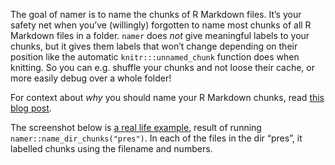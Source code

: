 The goal of namer is to name the chunks of R Markdown files. It's your safety net when you've (willingly) forgotten to name most chunks of all R Markdown files in a folder. `namer` does *not* give meaningful labels to your chunks, but it gives them labels that won't change depending on their position like the automatic `knitr:::unnamed_chunk` function does when knitting. So you can e.g. shuffle your chunks and not loose their cache, or more easily debug over a whole folder!

For context about _why_ you should name your R Markdown chunks, read [this blog post](https://masalmon.eu/2017/08/08/chunkpets/).

The screenshot below is [a real life example](https://github.com/lockedata/pres-datascience/pull/1), result of running `namer::name_dir_chunks("pres")`. In each of the files in the dir "pres", it labelled chunks using the filename and numbers.
